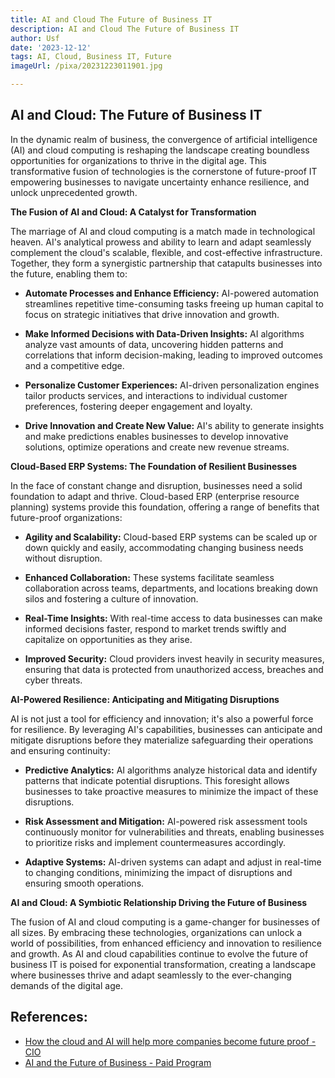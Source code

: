 ```yaml
---
title: AI and Cloud The Future of Business IT
description: AI and Cloud The Future of Business IT
author: Usf
date: '2023-12-12'
tags: AI, Cloud, Business IT, Future
imageUrl: /pixa/20231223011901.jpg

---
```

## **AI and Cloud: The Future of Business  IT**

In the dynamic realm  of business, the convergence of artificial intelligence (AI)  and cloud computing is reshaping the landscape creating boundless opportunities for organizations to thrive in the digital age. This transformative fusion of technologies is the cornerstone of future-proof IT empowering businesses to  navigate uncertainty  enhance resilience, and unlock unprecedented growth.

**The Fusion of AI and Cloud: A Catalyst for Transformation**

The marriage  of AI and cloud computing is a match  made in technological heaven. AI's analytical  prowess and  ability to learn and adapt seamlessly complement the cloud's scalable,  flexible, and  cost-effective infrastructure. Together, they form a synergistic partnership that catapults businesses into the future, enabling them to:

* **Automate Processes and Enhance Efficiency:** AI-powered automation streamlines repetitive time-consuming  tasks freeing up human capital to focus on strategic initiatives that drive innovation and growth.

* **Make Informed Decisions with Data-Driven Insights:** AI algorithms analyze vast amounts of data, uncovering  hidden patterns and correlations that inform decision-making,  leading to improved outcomes  and a competitive edge.

* **Personalize Customer  Experiences:** AI-driven personalization engines  tailor products services, and interactions to individual customer preferences, fostering deeper engagement  and loyalty.

*  **Drive Innovation and  Create New Value:** AI's  ability to generate insights and make predictions enables businesses to develop innovative solutions, optimize operations and create new revenue streams.

**Cloud-Based ERP Systems: The Foundation of  Resilient Businesses**

In the face of constant change and disruption, businesses need a solid foundation to adapt and thrive. Cloud-based ERP  (enterprise resource  planning) systems provide this foundation, offering a range of benefits that future-proof  organizations:

* **Agility and Scalability:** Cloud-based ERP  systems can  be  scaled up  or down  quickly  and easily, accommodating changing business needs without disruption.

* **Enhanced Collaboration:** These systems facilitate seamless collaboration across  teams, departments, and locations breaking down silos and fostering a culture of innovation.

* **Real-Time Insights:** With real-time access to data businesses can make informed decisions faster, respond to market trends swiftly and capitalize on opportunities as they arise.

*  **Improved  Security:** Cloud providers invest heavily  in security measures, ensuring that data is protected from unauthorized access, breaches and  cyber threats.

**AI-Powered Resilience: Anticipating and Mitigating Disruptions**

AI is not just a tool for efficiency and innovation; it's also a powerful force for resilience. By leveraging AI's capabilities, businesses can anticipate and mitigate disruptions before they materialize safeguarding their operations  and ensuring  continuity:

* **Predictive Analytics:** AI algorithms analyze  historical data and identify patterns that indicate potential disruptions. This foresight allows businesses to take proactive measures to minimize the impact of these disruptions.

* **Risk Assessment and Mitigation:** AI-powered risk assessment tools continuously monitor for vulnerabilities and threats,  enabling businesses to prioritize risks and implement  countermeasures accordingly.

*  **Adaptive Systems:** AI-driven  systems can adapt and adjust in real-time to changing conditions, minimizing the impact of disruptions and ensuring smooth operations.

**AI and Cloud: A Symbiotic  Relationship Driving the Future of Business**

The fusion  of AI and  cloud computing  is a  game-changer for businesses of all sizes. By embracing these technologies, organizations  can unlock a world of possibilities, from  enhanced efficiency  and innovation to resilience and growth. As AI and cloud capabilities  continue to evolve the future of business IT is poised for exponential transformation,  creating a landscape where businesses thrive and adapt seamlessly to the ever-changing demands of the digital age.

## References:
- [How the cloud and AI will help more companies become future proof - CIO](https://www.cio.com/article/1251395/how-the-cloud-and-ai-will-help-more-companies-become-future-proof.html)
- [AI and the Future of Business - Paid Program](https://partners.wsj.com/tcs/cloud/ai-and-the-future-of-business/)
